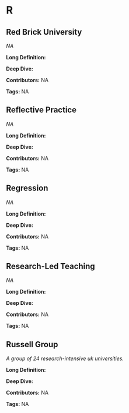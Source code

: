 #  R 
 
## Red Brick University

<dfn>NA</dfn>

**Long Definition:** 











**Deep Dive:** 



**Contributors:** NA

**Tags:** NA
 
## Reflective Practice

<dfn>NA</dfn>

**Long Definition:** 











**Deep Dive:** 



**Contributors:** NA

**Tags:** NA
 
## Regression

<dfn>NA</dfn>

**Long Definition:** 











**Deep Dive:** 



**Contributors:** NA

**Tags:** NA
 
## Research-Led Teaching

<dfn>NA</dfn>

**Long Definition:** 











**Deep Dive:** 



**Contributors:** NA

**Tags:** NA
 
## Russell Group

<dfn>A group of 24 research-intensive uk universities.</dfn>

**Long Definition:** 











**Deep Dive:** 



**Contributors:** NA

**Tags:** NA
